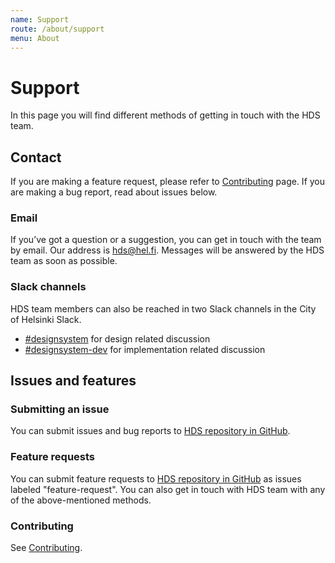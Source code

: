 ```yaml
---
name: Support
route: /about/support
menu: About
---
```



# Support

<LargeParagraph>
    In this page you will find different methods of getting in touch with the HDS team.
</LargeParagraph>

## Contact

If you are making a feature request, please refer to [Contributing](/contributing) page. If you are making a bug report, read about issues below.

### Email
If you’ve got a question or a suggestion, you can get in touch with the team by email. Our address is hds@hel.fi. Messages will be answered by the HDS team as soon as possible.

### Slack channels
HDS team members can also be reached in two Slack channels in the City of Helsinki Slack.
- [#designsystem](https://helsinkicity.slack.com/archives/CHCV3KTHA) for design related discussion
- [#designsystem-dev](https://helsinkicity.slack.com/archives/CMW0FGFM5) for implementation related discussion

## Issues and features

### Submitting an issue
You can submit issues and bug reports to [HDS repository in GitHub](https://github.com/City-of-Helsinki/helsinki-design-system).

### Feature requests
You can submit feature requests to [HDS repository in GitHub](https://github.com/City-of-Helsinki/helsinki-design-system) as issues labeled "feature-request". You can also get in touch with HDS team with any of the above-mentioned methods.

### Contributing
See [Contributing](/contributing).
